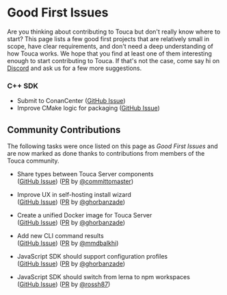 # Good First Issues

Are you thinking about contributing to Touca but don't really know where to
start? This page lists a few good first projects that are relatively small in
scope, have clear requirements, and don't need a deep understanding of how Touca
works. We hope that you find at least one of them interesting enough to start
contributing to Touca. If that's not the case, come say hi on
[Discord](https://touca.io/discord) and ask us for a few more suggestions.

### C++ SDK

- Submit to ConanCenter
  ([GitHub Issue](https://github.com/trytouca/trytouca/issues/33))
- Improve CMake logic for packaging
  ([GitHub Issue](https://github.com/trytouca/trytouca/issues/32))

## Community Contributions

The following tasks were once listed on this page as _Good First Issues_ and are
now marked as done thanks to contributions from members of the Touca community.

- Share types between Touca Server components  
  ([GitHub Issue](https://github.com/trytouca/trytouca/issues/195))
  ([PR](https://github.com/trytouca/trytouca/pull/198) by
  [@committomaster](https://github.com/committomaster))

- Improve UX in self-hosting install wizard  
  ([GitHub Issue](https://github.com/trytouca/trytouca/issues/196))
  ([PR](https://github.com/trytouca/trytouca/pull/283) by
  [@ghorbanzade](https://github.com/ghorbanzade))

- Create a unified Docker image for Touca Server  
  ([GitHub Issue](https://github.com/trytouca/trytouca/issues/191))
  ([PR](https://github.com/trytouca/trytouca/pull/289) by
  [@ghorbanzade](https://github.com/ghorbanzade))

- Add new CLI command results  
  ([GitHub Issue](https://github.com/trytouca/trytouca/issues/112))
  ([PR](https://github.com/trytouca/trytouca/pull/324) by
  [@mmdbalkhi](https://github.com/mmdbalkhi))

- JavaScript SDK should support configuration profiles  
  ([GitHub Issue](https://github.com/trytouca/trytouca/issues/192))
  ([PR](https://github.com/trytouca/trytouca/pull/338) by
  [@ghorbanzade](https://github.com/ghorbanzade))

- JavaScript SDK should switch from lerna to npm workspaces  
  ([GitHub Issue](https://github.com/trytouca/trytouca/issues/193))
  ([PR](https://github.com/trytouca/trytouca/pull/349) by
  [@rossh87](https://github.com/rossh87))
